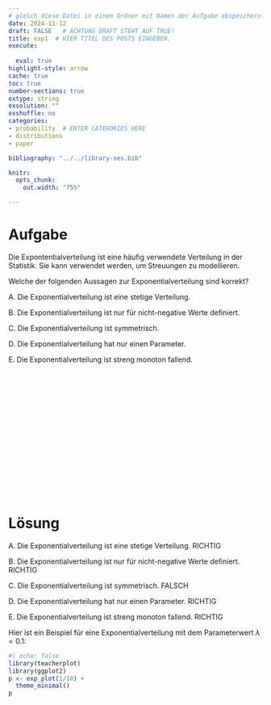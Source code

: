 ```yaml
---
# gleich diese Datei in einem Ordner mit Namen der Aufgabe abspeichern!
date: 2024-11-12
draft: FALSE   # ACHTUNG DRAFT STEHT AUF TRUE!
title: exp1  # HIER TITEL DES POSTS EINGEBEN.
execute: 
  
  eval: true 
highlight-style: arrow 
cache: true
toc: true
number-sections: true
extype: string
exsolution: ""
exshuffle: no
categories:
- probability  # ENTER CATEGORIES HERE
- distributions
- paper

bibliography: "../../library-ses.bib"

knitr:
  opts_chunk:
    out.width: "75%"

---
```






# Aufgabe 


Die Expontentialverteilung ist eine häufig verwendete Verteilung in der Statistik. 
Sie kann verwendet werden, um Streuungen zu modellieren.

Welche der folgenden Aussagen zur Exponentialverteilung sind korrekt?

A. Die Exponentialverteilung ist eine stetige Verteilung.

B. Die Exponentialverteilung ist nur für nicht-negative Werte definiert.

C. Die Exponentialverteilung ist symmetrisch.

D. Die Exponentialverteilung hat nur einen Parameter.

E. Die Exponentialverteilung ist streng monoton fallend.





</br>
</br>
</br>

</br>
</br>
</br>

</br>
</br>
</br>

</br>
</br>
</br>











# Lösung 


A. Die Exponentialverteilung ist eine stetige Verteilung. RICHTIG

B. Die Exponentialverteilung ist nur für nicht-negative Werte definiert. RICHTIG

C. Die Exponentialverteilung ist symmetrisch. FALSCH

D. Die Exponentialverteilung hat nur einen Parameter. RICHTIG

E. Die Exponentialverteilung ist streng monoton fallend. RICHTIG


Hier ist ein Beispiel für eine Exponentialverteilung mit dem Parameterwert $\lambda = 0.1$:


```r
#| echo: false
library(teacherplot)
library(ggplot2)
p <- exp_plot(1/10) +
  theme_minimal()
p
```


